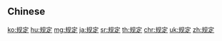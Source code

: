{{also|規定}}
==Chinese==
{{zh-see|規定}}

[[ko:规定]]
[[hu:规定]]
[[mg:规定]]
[[ja:规定]]
[[sr:规定]]
[[th:规定]]
[[chr:规定]]
[[uk:规定]]
[[zh:规定]]